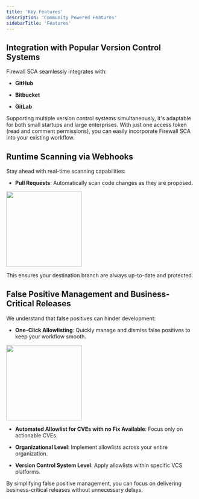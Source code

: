 ```yaml
---
title: 'Key Features'
description: 'Community Powered Features'
sidebarTitle: 'Features'
---
```


## **Integration with Popular Version Control Systems**

Firewall SCA seamlessly integrates with:

* **GitHub**

* **Bitbucket**

* **GitLab**

Supporting multiple version control systems simultaneously, it's adaptable for both small startups and large enterprises. With just one access token (read and comment permissions), you can easily incorporate Firewall SCA into your existing workflow.

## **Runtime Scanning via Webhooks**

Stay ahead with real-time scanning capabilities:

* **Pull Requests**: Automatically scan code changes as they are proposed.&#x20;

<img height="200" src="/pr-sca.png" />

This ensures your destination branch are always up-to-date and protected.

## **False Positive Management and Business-Critical Releases**

We understand that false positives can hinder development:

* **One-Click Allowlisting**: Quickly manage and dismiss false positives to keep your workflow smooth.

<img height="200" src="/allowlist-sca.png" />

* **Automated Allowlist for CVEs with no Fix Available**: Focus only on actionable CVEs.

* **Organizational Level**: Implement allowlists across your entire organization.

* **Version Control System Level**: Apply allowlists within specific VCS platforms.

By simplifying false positive management, you can focus on delivering business-critical releases without unnecessary delays.